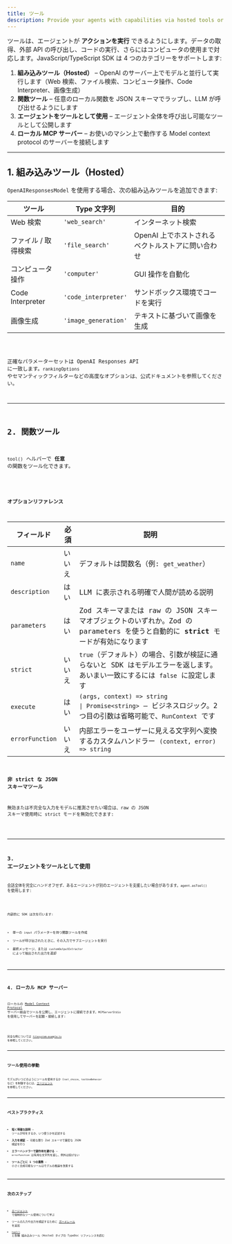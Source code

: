 ```yaml
---
title: ツール
description: Provide your agents with capabilities via hosted tools or custom function tools
---
```



ツールは、エージェントが **アクションを実行** できるようにします。データの取得、外部 API の呼び出し、コードの実行、さらにはコンピュータの使用まで対応します。JavaScript/TypeScript SDK は 4 つのカテゴリーをサポートします:

1. **組み込みツール（Hosted）** – OpenAI のサーバー上でモデルと並行して実行します（Web 検索、ファイル検索、コンピュータ操作、Code Interpreter、画像生成）
2. **関数ツール** – 任意のローカル関数を JSON スキーマでラップし、LLM が呼び出せるようにします
3. **エージェントをツールとして使用** – エージェント全体を呼び出し可能なツールとして公開します
4. **ローカル MCP サーバー** – お使いのマシン上で動作する Model context protocol のサーバーを接続します

---

## 1. 組み込みツール（Hosted）

`OpenAIResponsesModel` を使用する場合、次の組み込みツールを追加できます:

| ツール              | Type 文字列          | 目的                                              |
| ------------------- | -------------------- | ------------------------------------------------- |
| Web 検索            | `'web_search'`       | インターネット検索                                |
| ファイル / 取得検索 | `'file_search'`      | OpenAI 上でホストされるベクトルストアに問い合わせ |
| コンピュータ操作    | `'computer'`         | GUI 操作を自動化                                  |
| Code Interpreter    | `'code_interpreter'` | サンドボックス環境でコードを実行                  |
| 画像生成            | `'image_generation'` | テキストに基づいて画像を生成                      |

<Code lang="typescript" code={toolsHostedToolsExample} title="Hosted tools" />

正確なパラメーターセットは OpenAI Responses API に一致します。`rankingOptions` やセマンティックフィルターなどの高度なオプションは、公式ドキュメントを参照してください。

---

## 2. 関数ツール

`tool()` ヘルパーで **任意** の関数をツール化できます。

<Code
  lang="typescript"
  code={toolsFunctionExample}
  title="Function tool with Zod parameters"
/>

### オプションリファレンス

| フィールド      | 必須   | 説明                                                                                                                                                                                                         |
| --------------- | ------ | ------------------------------------------------------------------------------------------------------------------------------------------------------------------------------------------------------------ |
| `name`          | いいえ | デフォルトは関数名（例: `get_weather`）                                                                                                                                                                      |
| `description`   | はい   | LLM に表示される明確で人間が読める説明                                                                                                                                                                       |
| `parameters`    | はい   | Zod スキーマまたは raw の JSON スキーマオブジェクトのいずれか。Zod の parameters を使うと自動的に **strict** モードが有効になります                                                                          |
| `strict`        | いいえ | `true`（デフォルト）の場合、引数が検証に通らないと SDK はモデルエラーを返します。あいまい一致にするには `false` に設定します                                                                                 |
| `execute`       | はい   | `(args, context) => string                                                                                               \| Promise<string>` – ビジネスロジック。2 つ目の引数は省略可能で、`RunContext` です |
| `errorFunction` | いいえ | 内部エラーをユーザーに見える文字列へ変換するカスタムハンドラー `(context, error) => string`                                                                                                                  |

### 非 strict な JSON スキーマツール

無効または不完全な入力をモデルに推測させたい場合は、raw の JSON スキーマ使用時に strict モードを無効化できます:

<Code
  lang="typescript"
  code={nonStrictSchemaTools}
  title="Non-strict JSON schema tools"
/>

---

## 3. エージェントをツールとして使用

会話全体を完全にハンドオフせず、あるエージェントが別のエージェントを支援したい場合があります。`agent.asTool()` を使用します:

<Code lang="typescript" code={agentsAsToolsExample} title="Agents as tools" />

内部的に SDK は次を行います:

- 単一の `input` パラメーターを持つ関数ツールを作成
- ツールが呼び出されたときに、その入力でサブエージェントを実行
- 最終メッセージ、または `customOutputExtractor` によって抽出された出力を返却

---

## 4. ローカル MCP サーバー

ローカルの [Model Context Protocol](https://modelcontextprotocol.io/) サーバー経由でツールを公開し、エージェントに接続できます。`MCPServerStdio` を使用してサーバーを起動・接続します:

<Code lang="typescript" code={mcpLocalServer} title="Local MCP server" />

完全な例については [`filesystem-example.ts`](https://github.com/openai/openai-agents-js/tree/main/examples/mcp/filesystem-example.ts) を参照してください。

---

## ツール使用の挙動

モデルがいつどのようにツールを使用するか（`tool_choice`、`toolUseBehavior` など）を制御するには、[エージェント](/openai-agents-js/ja/guides/agents#forcing-tool-use) を参照してください。

---

## ベストプラクティス

- **短く明確な説明** – ツールが何をするか、いつ使うかを記述する
- **入力を検証** – 可能な限り Zod スキーマで厳密な JSON 検証を行う
- **エラーハンドラーで副作用を避ける** – `errorFunction` は有用な文字列を返し、例外は投げない
- **ツールごとに 1 つの責務** – 小さく合成可能なツールはモデルの推論を改善する

---

## 次のステップ

- [エージェント](/openai-agents-js/ja/guides/agents#forcing-tool-use) で強制的なツール使用について学ぶ
- ツールの入力や出力を検証するために [ガードレール](/openai-agents-js/ja/guides/guardrails) を追加
- [`tool()`](/openai-agents-js/openai/agents/functions/tool) と各種 組み込みツール（Hosted）タイプの TypeDoc リファレンスを読む
